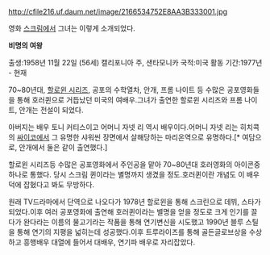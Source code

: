 http://cfile216.uf.daum.net/image/2166534752E8AA3B333001.jpg

영화 [[스크림]]에서 그녀는 이렇게 소개되었다.

'''비명의 여왕'''

출생:1958년 11월 22일 (56세)
캘리포니아 주, 샌타모니카
국적:미국
활동 기간:1977년 - 현재

70~80년대, [[할로윈 시리즈]], 공포의 수학열차, 안개, 프롬 나이트 등 수많은 공포영화들을 통해 호러퀸으로 거듭났던 미국의 여배우.그녀가 출연한 할로윈 시리즈와 프롬 나이트, 안개는 전설이 되었다.

아버지는 배우 토니 커티스이고 어머니 자넷 리 역시 배우이다.어머니 자넷 리는 히치콕의 [[싸이코]]에서 그 유명한 샤워씬 장면에서 살해당하는 마리온역으로 유명하다.[* 여담으로, 안개에서 둘은 같이 출연했다.]

할로윈 시리즈등 수많은 공포영화에서 주인공을 맡아 70~80년대 호러영화의 아이콘중 하나로 통했다. 당시 스크림 퀸이라는 별명까지 생겼을 정도.호러퀸이란 개념도 이 배우덕에 잡혔다고 봐도 무방하다.

원래 TV드라마에서 단역으로 나오다가 1978년 할로윈을 통해 스크린으로 데뷔, 스타가 되었다.이후 여러 공포영화에 출연해 호러퀸이라는 별명을 얻을 정도로 크게 인기를 끌다가 완다라는 이름의 물고기라는 작품을 통해 연기변신을 시도했고 1990년 블루 스틸을 통해 연기의 지평을 넓히는데 성공했다.이후 트루라이즈를 통해 골든글로브상을 수상하고 흥행배우 대열에 들어서 대배우, 연기파 배우로 자리잡았다.
